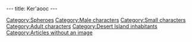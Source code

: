 ---
title: Ker'aooc
---

{{Character|
Name=Ker'aooc|
Image=DIVERS.gif|
Race=[[Sphero]]|
Gender=Male|
Size=Small|
Age=Adult}}

{{Stub}}

[[Category:Spheroes]]
[[Category:Male characters]]
[[Category:Small characters]]
[[Category:Adult characters]]
[[Category:Desert Island inhabitants]]
[[Category:Articles without an image]]